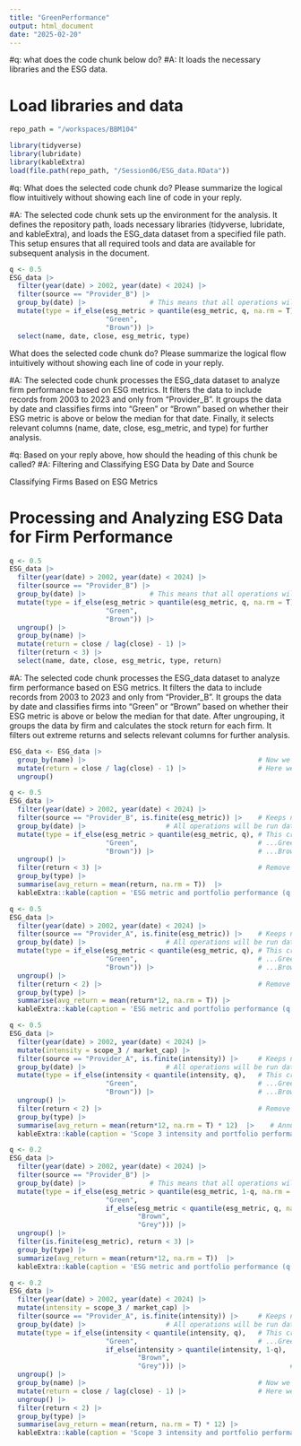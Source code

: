 ```yaml
---
title: "GreenPerformance"
output: html_document
date: "2025-02-20"
---
```


#q: what does the code chunk below do?
#A: It loads the necessary libraries and the ESG data.

# Load libraries and data
```r
repo_path = "/workspaces/BBM104"

library(tidyverse)
library(lubridate)
library(kableExtra)
load(file.path(repo_path, "/Session06/ESG_data.RData"))

```

#q: What does the selected code chunk do? Please summarize the logical flow intuitively without showing each line of code in your reply.

#A: The selected code chunk sets up the environment for the analysis. It defines the repository path, loads necessary libraries (tidyverse, lubridate, and kableExtra), and loads the ESG_data dataset from a specified file path. This setup ensures that all required tools and data are available for subsequent analysis in the document.



```r
q <- 0.5
ESG_data |> 
  filter(year(date) > 2002, year(date) < 2024) |>
  filter(source == "Provider_B") |>
  group_by(date) |>                # This means that all operations will be run date by date, separately
  mutate(type = if_else(esg_metric > quantile(esg_metric, q, na.rm = T), # This creates the sorts...
                        "Green",                                         # ...Green if high ESG...
                        "Brown")) |>                                     # ...Brown if not
  select(name, date, close, esg_metric, type)                            # Select a few columns

```

What does the selected code chunk do? Please summarize the logical flow intuitively without showing each line of code in your reply.


#A: The selected code chunk processes the ESG_data dataset to analyze firm performance based on ESG metrics. It filters the data to include records from 2003 to 2023 and only from "Provider_B". It groups the data by date and classifies firms into "Green" or "Brown" based on whether their ESG metric is above or below the median for that date. Finally, it selects relevant columns (name, date, close, esg_metric, and type) for further analysis.

#q: Based on your reply above, how should the heading of this chunk be called?
#A: Filtering and Classifying ESG Data by Date and Source

Classifying Firms Based on ESG Metrics



# Processing and Analyzing ESG Data for Firm Performance
```r
q <- 0.5
ESG_data |> 
  filter(year(date) > 2002, year(date) < 2024) |>
  filter(source == "Provider_B") |>
  group_by(date) |>                # This means that all operations will be run date by date, separately
  mutate(type = if_else(esg_metric > quantile(esg_metric, q, na.rm = T), # This creates the sorts...
                        "Green",                                         # ...Green if high ESG...
                        "Brown")) |>                                     # ...Brown if not
  ungroup() |>
  group_by(name) |>                                                      # Now we group by firm
  mutate(return = close / lag(close) - 1) |>                             # Here we compute the return
  filter(return < 3) |>                                                  # Remove crazy returns
  select(name, date, close, esg_metric, type, return)

```

#A: The selected code chunk processes the ESG_data dataset to analyze firm performance based on ESG metrics. It filters the data to include records from 2003 to 2023 and only from "Provider_B". It groups the data by date and classifies firms into "Green" or "Brown" based on whether their ESG metric is above or below the median for that date. After ungrouping, it groups the data by firm and calculates the stock return for each firm. It filters out extreme returns and selects relevant columns for further analysis.



```r
ESG_data <- ESG_data |>  
  group_by(name) |>                                           # Now we group by firm
  mutate(return = close / lag(close) - 1) |>                  # Here we compute the return             
  ungroup() 
```


```r
q <- 0.5
ESG_data |> 
  filter(year(date) > 2002, year(date) < 2024) |>
  filter(source == "Provider_B", is.finite(esg_metric)) |>    # Keeps non missing ESG fields
  group_by(date) |>                    # All operations will be run date by date, separately
  mutate(type = if_else(esg_metric > quantile(esg_metric, q), # This creates the sorts...
                        "Green",                              # ...Green if high ESG...
                        "Brown")) |>                          # ...Brown if not
  ungroup() |>
  filter(return < 3) |>                                       # Remove crazy returns
  group_by(type) |>
  summarise(avg_return = mean(return, na.rm = T))  |>
  kableExtra::kable(caption = 'ESG metric and portfolio performance (q = 0.5) - Provider B')
```


```r
q <- 0.5
ESG_data |> 
  filter(year(date) > 2002, year(date) < 2024) |>
  filter(source == "Provider_A", is.finite(esg_metric)) |>    # Keeps non missing ESG fields
  group_by(date) |>                    # All operations will be run date by date, separately
  mutate(type = if_else(esg_metric < quantile(esg_metric, q), # This creates the sorts...
                        "Green",                              # ...Green if high ESG...
                        "Brown")) |>                          # ...Brown if not
  ungroup() |>
  filter(return < 2) |>                                       # Remove crazy returns!
  group_by(type) |>
  summarise(avg_return = mean(return*12, na.rm = T)) |>
  kableExtra::kable(caption = 'ESG metric and portfolio performance (q = 0.5) - Provider A')
```


```r
q <- 0.5
ESG_data |> 
  filter(year(date) > 2002, year(date) < 2024) |>
  mutate(intensity = scope_3 / market_cap) |>
  filter(source == "Provider_A", is.finite(intensity)) |>     # Keeps non missing ESG fields
  group_by(date) |>                    # All operations will be run date by date, separately
  mutate(type = if_else(intensity < quantile(intensity, q),   # This creates the sorts...
                        "Green",                              # ...Green if high ESG...
                        "Brown")) |>                          # ...Brown if not
  ungroup() |>
  filter(return < 2) |>                                       # Remove crazy returns
  group_by(type) |>
  summarise(avg_return = mean(return*12, na.rm = T) * 12)  |>    # Annualize
  kableExtra::kable(caption = 'Scope 3 intensity and portfolio performance (q = 0.5)')
```


```r
q <- 0.2
ESG_data |> 
  filter(year(date) > 2002, year(date) < 2024) |>
  filter(source == "Provider_B") |>
  group_by(date) |>                # This means that all operations will be run date by date, separately
  mutate(type = if_else(esg_metric > quantile(esg_metric, 1-q, na.rm = T),  # This creates the sorts...
                        "Green",                                            # Green if high
                        if_else(esg_metric < quantile(esg_metric, q, na.rm = T),
                                "Brown",                                 # ...Brown if low...
                                "Grey"))) |>                             # ... Grey otherwise
  ungroup() |>
  filter(is.finite(esg_metric), return < 3) |>
  group_by(type) |>
  summarize(avg_return = mean(return*12, na.rm = T))  |>
  kableExtra::kable(caption = 'ESG metric and portfolio performance (q = 0.2)')
```

```r
q <- 0.2
ESG_data |> 
  filter(year(date) > 2002, year(date) < 2024) |>
  mutate(intensity = scope_3 / market_cap) |>
  filter(source == "Provider_A", is.finite(intensity)) |>     # Keeps non missing ESG fields
  group_by(date) |>                    # All operations will be run date by date, separately
  mutate(type = if_else(intensity < quantile(intensity, q),   # This creates the sorts...
                        "Green",                              # ...Green if high ESG...
                        if_else(intensity > quantile(intensity, 1-q),
                                "Brown",
                                "Grey"))) |>                          # ...Brown if not
  ungroup() |>
  group_by(name) |>                                           # Now we group by firm
  mutate(return = close / lag(close) - 1) |>                  # Here we compute the return             
  ungroup() |>
  filter(return < 2) |>
  group_by(type) |>
  summarise(avg_return = mean(return, na.rm = T) * 12) |>
  kableExtra::kable(caption = 'Scope 3 intensity and portfolio performance (q = 0.2)')
```

